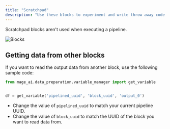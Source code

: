 ```yaml
---
title: "Scratchpad"
description: "Use these blocks to experiment and write throw away code."
---
```


Scratchpad blocks aren't used when executing a pipeline.

<img noZoom src="https://github.com/mage-ai/assets/blob/main/blocks/scratchpad.gif?raw=true" alt="Blocks" />

## Getting data from other blocks

If you want to read the output data from another block, use the following sample code:

```python
from mage_ai.data_preparation.variable_manager import get_variable


df = get_variable('pipelined_uuid', 'block_uuid', 'output_0')
```

- Change the value of `pipelined_uuid` to match your current pipeline UUID.
- Change the value of `block_uuid` to match the UUID of the block you want to read data from.
